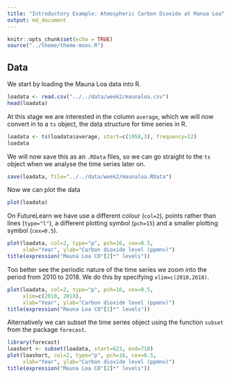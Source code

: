 ```yaml
---
title: "Introductory Example: Atmospheric Carbon Dioxide at Manua Loa"
output: md_document
---
```


```r
knitr::opts_chunk$set(echo = TRUE)
source("../theme/theme-mooc.R")
```

## Data

We start by loading the Mauna Loa data into R.
```r
loadata <- read.csv("../../data/week2/maunaloa.csv")
head(loadata)
```

At this stage we are interested in the column `average`, which we will now convert in to a `ts` object, the data structure for time series in R. 

```r
loadata <- ts(loadata$average, start=c(1958,3), frequency=12)
loadata
```
We will now save this as an `.RData` files, so we can go straight to the `ts` object when we analyse the time series later on.

```r
save(loadata, file="../../data/week2/maunaloa.RData")
```

Now we can plot the data 
```r
plot(loadata)
```

On FutureLearn we have use a different colour (`col=2`), points rather than lines (`type="l"`), a different plotting symbol (`pch=15`) and a smaller plotting symbol (`cex=0.5`).
```r
plot(loadata, col=2, type="p", pch=16, cex=0.5,
     xlab="Year", ylab="Carbon dioxide level (ppmnv)")
title(expression("Mauna Loa CO"[2]*" levels"))
```

Too better see the periodic nature of the time series we zoom into the period from 2010 to 2018. We do this by specifying `xlim=c(2010,2018)`.
```r
plot(loadata, col=2, type="p", pch=16, cex=0.5, 
     xlim=c(2010, 2018),
     xlab="Year", ylab="Carbon dioxide level (ppmnv)")
title(expression("Mauna Loa CO"[2]*" levels"))
```

Alternatively we can subset the time series object using the function `subset` from the package `forecast`.
```r
library(forecast)
loashort <- subset(loadata, start=623, end=718)
plot(loashort, col=2, type="p", pch=16, cex=0.5,
     xlab="Year", ylab="Carbon dioxide level (ppmnv)")
title(expression("Mauna Loa CO"[2]*" levels"))
```